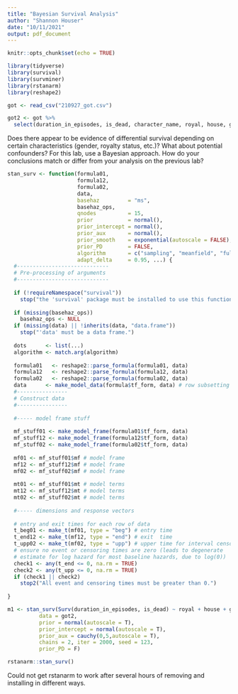 ```yaml
---
title: "Bayesian Survival Analysis"
author: "Shannon Houser"
date: "10/11/2021"
output: pdf_document
---
```


```r
knitr::opts_chunk$set(echo = TRUE)
```

```r
library(tidyverse)
library(survival)
library(survminer)
library(rstanarm)
library(reshape2)
```

```r
got <- read_csv("210927_got.csv")

got2 <- got %>% 
  select(duration_in_episodes, is_dead, character_name, royal, house, gender)
```

Does there appear to be evidence of differential survival depending on certain characteristics (gender, royalty status, etc.)? What about potential confounders? For this lab, use a Bayesian approach. How do your conclusions match or differ from your analysis on the previous lab?

```r
stan_surv <- function(formula01,
                      formula12,
                      formula02,
                      data, 
                      basehaz         = "ms", 
                      basehaz_ops, 
                      qnodes          = 15, 
                      prior           = normal(), 
                      prior_intercept = normal(),
                      prior_aux       = normal(), 
                      prior_smooth    = exponential(autoscale = FALSE), 
                      prior_PD        = FALSE,
                      algorithm       = c("sampling", "meanfield", "fullrank"),
                      adapt_delta     = 0.95, ...) {
  #-----------------------------
  # Pre-processing of arguments
  #-----------------------------
  
  if (!requireNamespace("survival"))
    stop("the 'survival' package must be installed to use this function.")
  
  if (missing(basehaz_ops)) 
    basehaz_ops <- NULL
  if (missing(data) || !inherits(data, "data.frame"))
    stop("'data' must be a data frame.")
  
  dots      <- list(...)
  algorithm <- match.arg(algorithm)
  
  formula01   <- reshape2::parse_formula(formula01, data)
  formula12   <- reshape2::parse_formula(formula12, data)
  formula02   <- reshape2::parse_formula(formula02, data)
  data      <- make_model_data(formula$tf_form, data) # row subsetting etc.
  #----------------
  # Construct data
  #----------------
  
  #----- model frame stuff
  
  mf_stuff01 <- make_model_frame(formula01$tf_form, data)
  mf_stuff12 <- make_model_frame(formula12$tf_form, data)
  mf_stuff02 <- make_model_frame(formula02$tf_form, data)
  
  mf01 <- mf_stuff01$mf # model frame
  mf12 <- mf_stuff12$mf # model frame
  mf02 <- mf_stuff02$mf # model frame
  
  mt01 <- mf_stuff01$mt # model terms
  mt12 <- mf_stuff12$mt # model terms
  mt02 <- mf_stuff02$mt # model terms
  
  #----- dimensions and response vectors
  
  # entry and exit times for each row of data
  t_beg01 <- make_t(mf01, type = "beg") # entry time
  t_end12 <- make_t(mf12, type = "end") # exit  time
  t_upp02 <- make_t(mf02, type = "upp") # upper time for interval censoring
  # ensure no event or censoring times are zero (leads to degenerate
  # estimate for log hazard for most baseline hazards, due to log(0))
  check1 <- any(t_end <= 0, na.rm = TRUE)
  check2 <- any(t_upp <= 0, na.rm = TRUE)
  if (check1 || check2)
    stop2("All event and censoring times must be greater than 0.")
  
}
```



```r
m1 <- stan_surv(Surv(duration_in_episodes, is_dead) ~ royal + house + gender,
          data = got2,
          prior = normal(autoscale = T),
          prior_intercept = normal(autoscale = T),
          prior_aux = cauchy(0,5,autoscale = T),
          chains = 2, iter = 2000, seed = 123,
          prior_PD = F)

rstanarm::stan_surv()
```

Could not get rstanarm to work after several hours of removing and installing in different ways. 
